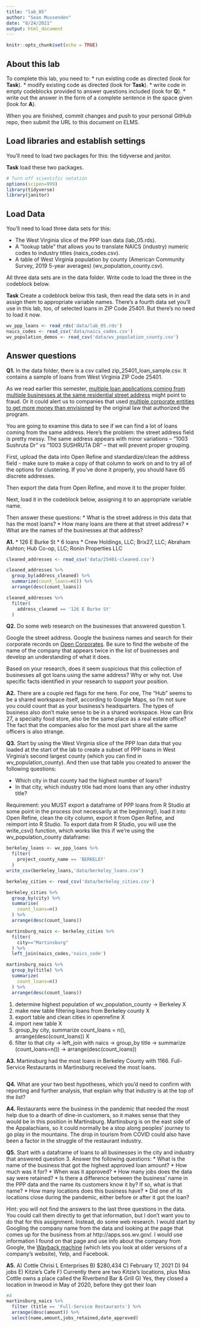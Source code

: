 ```yaml
---
title: "lab_05"
author: "Sean Mussenden"
date: "8/24/2021"
output: html_document
---
```


```r
knitr::opts_chunk$set(echo = TRUE)
```

## About this lab

To complete this lab, you need to:
* run existing code as directed (look for **Task**).
* modify existing code as directed (look for **Task**).
* write code in empty codeblocks provided to answer questions included (look for **Q**).
* write out the answer in the form of a complete sentence in the space given (look for **A**).

When you are finished, commit changes and push to your personal GitHub repo, then submit the URL to this document on ELMS.

## Load libraries and establish settings

You'll need to load two packages for this: the tidyverse and janitor.

**Task** load these two packages.

```r
# Turn off scientific notation
options(scipen=999)
library(tidyverse)
library(janitor)
```

## Load Data

You'll need to load three data sets for this:

* The West Virginia slice of the PPP loan data (lab_05.rds).
* A "lookup table" that allows you to translate NAICS (industry) numeric codes to industry titles (naics_codes.csv).
* A table of West Virginia population by county (American Community Survey, 2019 5-year averages) (wv_population_county.csv).

All three data sets are in the data folder.  Write code to load the three in the codeblock below.

**Task** Create a codeblock below this task, then read the data sets in in and assign them to appropriate variable names. There's a fourth data set you'll use in this lab, too, of selected loans in ZIP Code 25401. But there's no need to load it now.

```r
wv_ppp_loans <- read_rds('data/lab_05.rds')
naics_codes <- read_csv('data/naics_codes.csv')
wv_population_demos <- read_csv('data/wv_population_county.csv')
```
## Answer questions

**Q1.** In the data folder, there is a csv called zip_25401_loan_sample.csv.  It contains a sample of loans from West Virginia ZIP Code 25401.

As we read earlier this semester, [multiple loan applications coming from multiple businesses at the same residential street address](https://www.nytimes.com/2021/08/17/business/ppp-fraud-covid.html) might point to fraud. Or it could alert us to companies that used [multiple corporate entities to get more money than envisioned](https://www.propublica.org/article/different-names-same-address-how-big-businesses-got-government-loans-meant-for-small-businesses) by the original law that authorized the program.   

You are going to examine this data to see if we can find a lot of loans coming from the same address.  Here's the problem: the street address field is pretty messy.  The same address appears with minor variations --  "1003 Sushruta Dr" vs "1003 SUSHRUTA DR" -- that will prevent proper grouping.

First, upload the data into Open Refine and standardize/clean the address field - make sure to make a copy of that column to work on and to try all of the options for clustering. If you've done it properly, you should have 65 discrete addresses.

Then export the data from Open Refine, and move it to the proper folder.

Next, load it in the codeblock below, assigning it to an appropriate variable name.

Then answer these questions:
* What is the street address in this data that has the most loans?
* How many loans are there at that street address?
* What are the names of the businesses at that address?

**A1.**
* 126 E Burke St
* 6 loans
* Crew Holdings, LLC; Brix27, LLC; Abraham Ashton; Hub Co-op, LLC; Ronin Properties LLC
```r
cleaned_addresses <- read_csv('data/25401-cleaned.csv')

cleaned_addresses %>% 
  group_by(address_cleaned) %>% 
  summarize(count_loans=n()) %>% 
  arrange(desc(count_loans))

cleaned_addresses %>% 
  filter(
    address_cleaned == '126 E Burke St'
  )
```

**Q2.** Do some web research on the businesses that answered question 1.  

Google the street address.  Google the business names and search for their corporate records on [Open Corporates](https://opencorporates.com/). Be sure to find the website of the name of the company that appears twice in the list of businesses and develop an understanding of what it does.

Based on your research, does it seem suspicious that this collection of businesses all got loans using the same address? Why or why not. Use specific facts identified in your research to support your position.

**A2.**
There are a couple red flags for me here. For one, The "Hub" seems to be a shared workspace itself, according to Google Maps, so I'm not sure you could count that as your business's headquarters. The types of business also don't make sense to be in a shared workspace. How can Brix 27, a specialty food store, also be the same place as a real estate office? The fact that the companies also for the most part share all the same officers is also strange.

**Q3.** Start by using the West Virginia slice of the PPP loan data that you loaded at the start of the lab to create a subset of PPP loans in West Virginia's second largest county (which you can find in wv_population_county). And then use that table you created to answer the following questions:

* Which city in that county had the highest number of loans?
* In that city, which industry title had more loans than any other industry title?

Requirement: you MUST export a dataframe of PPP loans from R Studio at some point in the process (not necessarily at the beginning!), load it into Open Refine, clean the city column, export it from Open Refine, and reimport into R Studio. To export data from R Studio, you will use the write_csv() function, which works like this if we're using the wv_population_county dataframe:

```r
berkeley_loans <- wv_ppp_loans %>%
  filter(
    project_county_name == 'BERKELEY'
  )
write_csv(berkeley_loans,'data/berkeley_loans.csv')
```
```r
berkeley_cities <- read_csv('data/berkeley_cities.csv')
```
```r
berkeley_cities %>% 
  group_by(city) %>% 
  summarise(
    count_loans=n()
  ) %>% 
  arrange(desc(count_loans))
```
```r
martinsburg_naics <- berkeley_cities %>% 
  filter(
    city=="Martinsburg"
  ) %>% 
  left_join(naics_codes,'naics_code')

martinsburg_naics %>% 
  group_by(title) %>% 
  summarize(
    count_loans=n()
  ) %>% 
  arrange(desc(count_loans))
```
1. determine highest population of wv_population_county -> Berkeley X
2. make new table filtering loans from Berkeley county X
3. export table and clean cities in openrefine X
4. import new table X
5. group_by city, summarize count_loans = n(), arrange(desc(count_loans)) X
6. filter to that city -> left_join with naics -> group_by title -> summarize (count_loans=n()) -> arrange(desc(count_loans))

**A3.**
Martinsburg had the most loans in Berkeley County with 1166. Full-Service Restaurants in Martinsburg received the most loans.
```r

```

**Q4.** What are your two best hypotheses, which you'd need to confirm with reporting and further analysis, that explain why that industry is at the top of the list?

**A4.**
Restaurants were the business in the pandemic that needed the most help due to a dearth of dine-in customers, so it makes sense that they would be in this position in Martinsburg. Martinsburg is on the east side of the Appalachians, so it could normally be a stop along peoples' journey to go play in the mountains. The drop in tourism from COVID could also have been a factor in the struggle of the restaurant industry.

**Q5.** Start with a dataframe of loans to all businesses in the city and industry that answered question 3. Answer the following questions:
* What is the name of the business that got the highest approved loan amount?
* How much was it for?
* When was it approved?
* How many jobs does the data say were retained?
* Is there a difference between the business' name in the PPP data and the name its customers know it by? If so, what is that name?
* How many locations does this business have?
* Did one of its locations close during the pandemic, either before or after it got the loan?

Hint: you will not find the answers to the last three questions in the data.  You could call them directly to get that information, but I don't want you to do that for this assignment.  Instead, do some web research. I would start by Googling the company name from the data and looking at the page that comes up for the business from at http://apps.sos.wv.gov/. I would use information I found on that page and use info about the company from Google, the [Wayback machine](https://archive.org/web/) (which lets you look at older versions of a company's website), Yelp, and Facebook.

**A5.**
A) Cottle Chrisi L Enterprises
B) $280,434
C) February 17, 2021
D) 94 jobs
E) Kitzie's Cafe
F) Currently there are two Kitzie's locations, plus Miss Cottle owns a place called the Riverbend Bar & Grill
G) Yes, they closed a location in Inwood in May of 2020, before they got their loan
```r
#A
martinsburg_naics %>% 
  filter (title == 'Full-Service Restaurants') %>% 
  arrange(desc(amount)) %>% 
  select(name,amount,jobs_retained,date_approved)
```